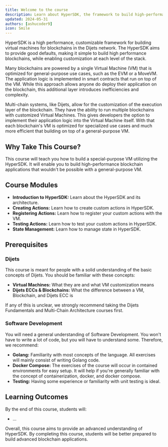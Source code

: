 ```yaml
---
title: Welcome to the course
description: Learn about HyperSDK, the framework to build high-performance VMs on Dijets.
updated: 2024-05-31
authors: [ashucoder9]
icon: Smile
---
```


HyperSDK is a high performance, customizable framework for building virtual machines for blockchains in the Dijets network. The HyperSDK aims to provide good defaults, making it simple to build high performance blockchains, while enabling customization at each level of the stack.

Many blockchains are powered by a single Virtual Machine (VM) that is optimized for general-purpose use cases, such as the EVM or a MoveVM. The application logic is implemented in smart contracts that run on top of the VM. While this approach allows anyone do deploy their application on the blockchain, this additional layer introduces inefficiencies and complexity.

Multi-chain systems, like Dijets, allow for the customization of the execution layer of the blockchain. They have the ability to run multiple blockchains with customized Virtual Machines. This gives developers the option to implement their application logic into the Virtual Machine itself. With that each blockchain's VM is optimized for specialized use cases and much more efficient that building on top of a general-purpose VM.

## Why Take This Course?

This course will teach you how to build a special-purpose VM utilizing the HyperSDK. It will enable you to build high-performance blockchain applications that wouldn't be possible with a general-purpose VM.

## Course Modules

- **Introduction to HyperSDK:** Learn about the HyperSDK and its architecture.
- **Creating Actions:** Learn how to create custom actions in HyperSDK.
- **Registering Actions:** Learn how to register your custom actions with the VM.
- **Testing Actions:** Learn how to test your custom actions in HyperSDK.
- **State Management:** Learn how to manage state in HyperSDK.

## Prerequisites

### Dijets
This course is meant for people with a solid understanding of the basic concepts of Dijets. You should be familiar with these concepts:

- **Virtual Machines:** What they are and what VM customization means
- **Dijets ECCs & Blockchains:** What the difference between a VM, Blockchain, and Dijets ECC is

If any of this is unclear, we strongly recommend taking the Dijets Fundamentals and Multi-Chain Architecture courses first.

### Software Development

You will need a general understanding of Software Development. You won't have to write a lot of code, but you will have to understand some. Therefore, we recommend:

- **Golang:** Familiarity with most concepts of the language. All exercises will mainly consist of writing Golang code.
- **Docker Compose:** The exercises of the course will occur in contained environments for easy setup. It will help if you're generally familiar with the concept of containerization, docker, and docker compose.
- **Testing:** Having some experience or familiarity with unit testing is ideal.


## Learning Outcomes

By the end of this course, students will:

- ...

Overall, this course aims to provide an advanced understanding of HyperSDK. By completing this course, students will be better prepared to build advanced blockchain applications.
